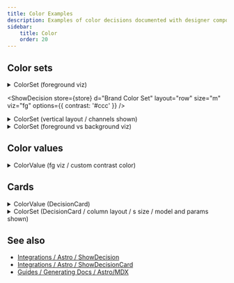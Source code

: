 ```yaml
---
title: Color Examples
description: Examples of color decisions documented with designer components.
sidebar:
    title: Color
    order: 20
---
```





## Color sets

<details>
<summary>ColorSet (foreground viz)</summary>
```mdx
<ShowDecision store={store} d="Brand Color Set" value={false} size="m"  viz="fg" options={{ contrast: '#ccc' }} />
````

</details>

<ShowDecision
    store={store}
    d="Brand Color Set"
    layout="row"
    size="m"
    viz="fg"
    options={{ contrast: '#ccc' }}
/>

<details>
<summary>ColorSet (vertical layout / channels shown)</summary>

```mdx
<ShowDecision store={store} d="Pink Palette" value="rgb" layout="column" />
<ShowDecision store={store} d="Heat Map Color Set" value="hsl" layout="column" />
```

</details>

<LayoutGrid>
    <ShowDecision store={store} d="Pink Palette" value="rgb" layout="column" />
    <ShowDecision store={store} d="Heat Map Color Set" value="hsl" layout="column" />
</LayoutGrid>

<details>
<summary>ColorSet (foreground vs background viz)</summary>

```mdx
<ShowDecision
    store={store}
    d="Content Foreground Scale"
    layout="column"
    size="m"
    viz="fg"
    options={{ contrast: 'oklch(17% 0 0deg)' }}
/>
<ShowDecision
    store={store}
    d="Content Background Scale"
    layout="column"
    size="m"
    viz="bg"
    options={{ contrast: 'oklch(83% 0.02 0deg)' }}
/>
```

</details>

<LayoutGrid>
    <ShowDecision
        store={store}
        d="Content Foreground Scale"
        layout="column"
        size="m"
        viz="fg"
        options={{ contrast: 'oklch(17% 0 0deg)' }}
    />
    <ShowDecision
        store={store}
        d="Content Background Scale"
        layout="column"
        size="m"
        viz="bg"
        options={{ contrast: 'oklch(83% 0.02 0deg)' }}
    />
</LayoutGrid>

## Color values

<details>
<summary>ColorValue (fg viz / custom contrast color)</summary>

```mdx
<ShowDecision
    store={store}
    d="Action Color"
    size="l"
    viz="fg"
    options={{ contrast: 'oklch(17% 0 0deg)' }}
/>
<ShowDecision
    store={store}
    d="Action Constrast Color"
    size="l"
    viz="fg"
    options={{ contrast: 'oklch(48% 0.15 0deg) ' }}
/>
```

</details>

<LayoutGrid>
    <ShowDecision
        store={store}
        d="Action Color"
        size="l"
        viz="fg"
        options={{ contrast: 'oklch(17% 0 0deg)' }}
    />
    <ShowDecision
        store={store}
        d="Action Constrast Color"
        size="l"
        viz="fg"
        options={{ contrast: 'oklch(48% 0.15 0deg) ' }}
    />
</LayoutGrid>

## Cards

<details>
<summary>ColorValue (DecisionCard)</summary>

```mdx
<ShowDecisionCard store={store} d="Action Color" viz="bg" size="l" />
```

</details>

<ShowDecisionCard store={store} d="Action Color" viz="bg" size="l" />

<details>
<summary>ColorSet (DecisionCard / column layout / s size / model and params shown)</summary>

```mdx
<ShowDecisionCard store={store} d="Heat Map Color Set" layout="column" size="s" model params />
```

</details>

<ShowDecisionCard store={store} d="Heat Map Color Set" layout="column" size="s" model params />

## See also

-   [Integrations / Astro / ShowDecision](/integrations/Astro/ShowDecision)
-   [Integrations / Astro / ShowDecisionCard](/integrations/Astro/ShowDecisionCard)
-   [Guides / Generating Docs / Astro/MDX](/guides/generating-documentation/using-astro-components-in-mdx/)
